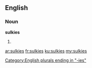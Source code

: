 ==English==
===Noun===
'''sulkies'''
# {{plural of|sulky}}

[[Category:English plurals ending in "-ies"]]

[[ar:sulkies]]
[[fr:sulkies]]
[[ku:sulkies]]
[[my:sulkies]]